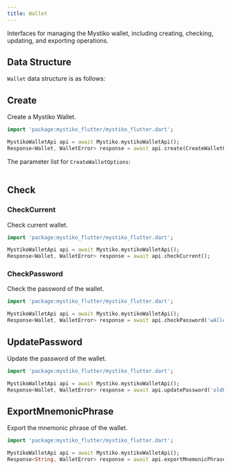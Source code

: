 ```yaml
---
title: Wallet
---
```


Interfaces for managing the Mystiko wallet, including creating, checking, updating, and exporting operations.

## Data Structure
`Wallet` data structure is as follows:
<Table
    headers={['Property', 'Type', 'Description']}
    data={[
        {
            'Property': { code: 'id' },
            'Type': 'String',
            'Description': 'The wallet ID.'
        },
        {
            'Property': { code: 'createdAt' },
            'Type': 'Int64',
            'Description': 'The creation time of the wallet.'
        },
        {
            'Property': { code: 'updatedAt' },
            'Type': 'Int64',
            'Description': 'The last update time of the wallet.'
        },
        {
            'Property': { code: 'encryptedEntropy' },
            'Type': 'String',
            'Description': 'The encrypted entropy of the wallet.'
        },
        {
            'Property': { code: 'hashedPassword' },
            'Type': 'String',
            'Description': 'The hashed password of the wallet.'
        },
        {
            'Property': { code: 'accountNonce' },
            'Type': 'int',
            'Description': 'The account nonce of the wallet.'
        }
    ]}
/>

## Create

Create a Mystiko Wallet.

```dart
import 'package:mystiko_flutter/mystiko_flutter.dart';

MystikoWalletApi api = await Mystiko.mystikoWalletApi();
Response<Wallet, WalletError> response = await api.create(CreateWalletOptions(password: 'wAllet@123!'));
```

The parameter list for `CreateWalletOptions`:

<Table
    headers={["Parameter", "Required", "Description"]}
    data={[
        {
            'Parameter': { code: 'password' },
            'Required': 'true',
            'Description': 'The password for the wallet.'
        },
        {
            'Parameter': { code: 'mnemonicPhrase' },
            'Required': 'false',
            'Description': 'The mnemonic phrase for the wallet.'
        }
    ]}
/>

## Check

### CheckCurrent
Check current wallet.

```dart
import 'package:mystiko_flutter/mystiko_flutter.dart';

MystikoWalletApi api = await Mystiko.mystikoWalletApi();
Response<Wallet, WalletError> response = await api.checkCurrent();
```

### CheckPassword
Check the password of the wallet.

```dart
import 'package:mystiko_flutter/mystiko_flutter.dart';

MystikoWalletApi api = await Mystiko.mystikoWalletApi();
Response<Wallet, WalletError> response = await api.checkPassword('wAllet@123!');
```

## UpdatePassword
Update the password of the wallet.

```dart
import 'package:mystiko_flutter/mystiko_flutter.dart';

MystikoWalletApi api = await Mystiko.mystikoWalletApi();
Response<Wallet, WalletError> response = await api.updatePassword('oldPassword', 'newPassword');
```

## ExportMnemonicPhrase
Export the mnemonic phrase of the wallet.

```dart
import 'package:mystiko_flutter/mystiko_flutter.dart';

MystikoWalletApi api = await Mystiko.mystikoWalletApi();
Response<String, WalletError> response = await api.exportMnemonicPhrase('password');
```